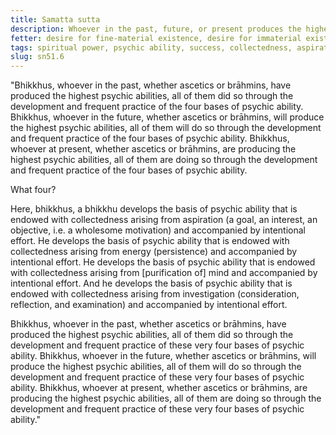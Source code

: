 ```yaml
---
title: Samatta sutta
description: Whoever in the past, future, or present produces the highest psychic abilities, all of them do so through the development and frequent practice of the four bases of psychic ability.
fetter: desire for fine-material existence, desire for immaterial existence, conceit, restlessness, ignorance
tags: spiritual power, psychic ability, success, collectedness, aspiration, persistence, energy, mind, investigation, reflection, close examination, sn, sn45-56, sn51
slug: sn51.6
---
```


"Bhikkhus, whoever in the past, whether ascetics or brāhmins, have produced the highest psychic abilities, all of them did so through the development and frequent practice of the four bases of psychic ability. Bhikkhus, whoever in the future, whether ascetics or brāhmins, will produce the highest psychic abilities, all of them will do so through the development and frequent practice of the four bases of psychic ability. Bhikkhus, whoever at present, whether ascetics or brāhmins, are producing the highest psychic abilities, all of them are doing so through the development and frequent practice of the four bases of psychic ability.

What four?

Here, bhikkhus, a bhikkhu develops the basis of psychic ability that is endowed with collectedness arising from aspiration (a goal, an interest, an objective, i.e. a wholesome motivation) and accompanied by intentional effort. He develops the basis of psychic ability that is endowed with collectedness arising from energy (persistence) and accompanied by intentional effort. He develops the basis of psychic ability that is endowed with collectedness arising from [purification of] mind and accompanied by intentional effort. And he develops the basis of psychic ability that is endowed with collectedness arising from investigation (consideration, reflection, and examination) and accompanied by intentional effort.

Bhikkhus, whoever in the past, whether ascetics or brāhmins, have produced the highest psychic abilities, all of them did so through the development and frequent practice of these very four bases of psychic ability. Bhikkhus, whoever in the future, whether ascetics or brāhmins, will produce the highest psychic abilities, all of them will do so through the development and frequent practice of these very four bases of psychic ability. Bhikkhus, whoever at present, whether ascetics or brāhmins, are producing the highest psychic abilities, all of them are doing so through the development and frequent practice of these very four bases of psychic ability."